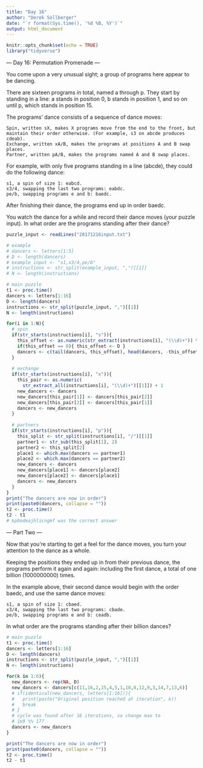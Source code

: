 ```yaml
---
title: "Day 16"
author: "Derek Sollberger"
date: "`r format(Sys.time(), '%d %B, %Y')`"
output: html_document
---
```


```r
knitr::opts_chunk$set(echo = TRUE)
library("tidyverse")
```

--- Day 16: Permutation Promenade ---

You come upon a very unusual sight; a group of programs here appear to be dancing.

There are sixteen programs in total, named a through p. They start by standing in a line: a stands in position 0, b stands in position 1, and so on until p, which stands in position 15.

The programs' dance consists of a sequence of dance moves:

    Spin, written sX, makes X programs move from the end to the front, but maintain their order otherwise. (For example, s3 on abcde produces cdeab).
    Exchange, written xA/B, makes the programs at positions A and B swap places.
    Partner, written pA/B, makes the programs named A and B swap places.

For example, with only five programs standing in a line (abcde), they could do the following dance:

    s1, a spin of size 1: eabcd.
    x3/4, swapping the last two programs: eabdc.
    pe/b, swapping programs e and b: baedc.

After finishing their dance, the programs end up in order baedc.

You watch the dance for a while and record their dance moves (your puzzle input). In what order are the programs standing after their dance?

```r
puzzle_input <- readLines("20171216input.txt")
```
```r
# example
# dancers <- letters[1:5]
# D <- length(dancers)
# example_input <- "s1,x3/4,pe/b"
# instructions <- str_split(example_input, ",")[[1]]
# N <- length(instructions)

# main puzzle
t1 <- proc.time()
dancers <- letters[1:16]
D <- length(dancers)
instructions <- str_split(puzzle_input, ",")[[1]]
N <- length(instructions)

for(i in 1:N){
  # spin
  if(str_starts(instructions[i], "s")){
    this_offset <- as.numeric(str_extract(instructions[i], "(\\d)+")) %% D
    if(this_offset == 0){ this_offset <- D }
    dancers <- c(tail(dancers, this_offset), head(dancers, -this_offset))
  }
  
  # exchange
  if(str_starts(instructions[i], "x")){
    this_pair <- as.numeric(
      str_extract_all(instructions[i], "(\\d)+")[[1]]) + 1
    new_dancers <- dancers
    new_dancers[this_pair[1]] <- dancers[this_pair[2]]
    new_dancers[this_pair[2]] <- dancers[this_pair[1]]
    dancers <- new_dancers
  }
  
  # partners
  if(str_starts(instructions[i], "p")){
    this_split <- str_split(instructions[i], "/")[[1]]
    partner1 <- str_sub(this_split[1], 2)
    partner2 <- this_split[2]
    place1 <- which.max(dancers == partner1)
    place2 <- which.max(dancers == partner2)
    new_dancers <- dancers
    new_dancers[place1] <- dancers[place2]
    new_dancers[place2] <- dancers[place1]
    dancers <- new_dancers
  }
}
print("The dancers are now in order")
print(paste0(dancers, collapse = ""))
t2 <- proc.time()
t2 - t1
# kpbodeajhlicngmf was the correct answer
```

--- Part Two ---

Now that you're starting to get a feel for the dance moves, you turn your attention to the dance as a whole.

Keeping the positions they ended up in from their previous dance, the programs perform it again and again: including the first dance, a total of one billion (1000000000) times.

In the example above, their second dance would begin with the order baedc, and use the same dance moves:

    s1, a spin of size 1: cbaed.
    x3/4, swapping the last two programs: cbade.
    pe/b, swapping programs e and b: ceadb.

In what order are the programs standing after their billion dances?

```r
# main puzzle
t1 <- proc.time()
dancers <- letters[1:16]
D <- length(dancers)
instructions <- str_split(puzzle_input, ",")[[1]]
N <- length(instructions)

for(k in 1:6){
  new_dancers <- rep(NA, D)
  new_dancers <- dancers[c(11,16,2,15,4,5,1,10,8,12,9,3,14,7,13,6)]
  # if(identical(new_dancers, letters[1:16])){
  #   print(paste("Original position reached at iteration", k))
  #   break
  # }
  # cycle was found after 16 iterations, so change max to
  # 1e9 %% 17?
  dancers <- new_dancers
}

print("The dancers are now in order")
print(paste0(dancers, collapse = ""))
t2 <- proc.time()
t2 - t1
```

